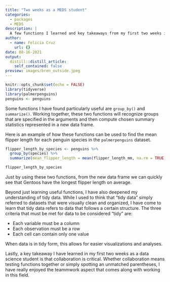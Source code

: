```yaml
---
title: "Two weeks as a MEDS student"
categories:
  - packages
  - MEDS
description: |
  A few functions I learned and key takeaways from my first two weeks in MEDS
author:
  - name: Felicia Cruz
    url: {}
date: 08-16-2021
output:
  distill::distill_article:
    self_contained: false
preview: images/bren_outside.jpeg
---
```



```r
knitr::opts_chunk$set(echo = FALSE)
library(tidyverse)
library(palmerpenguins)
penguins <- penguins
```

Some functions I have found particularly useful are `group_by()` and `summarize()`. Working together, these two functions will recognize groups that are specified in the arguments and then compute chosen summary statistics represented in a new data frame. 

Here is an example of how these functions can be used to find the mean flipper length for each penguin species in the `palmerpenguins` dataset. 

```r
flipper_length_by_species <- penguins %>%
  group_by(species) %>% 
  summarize(mean_flipper_length = mean(flipper_length_mm, na.rm = TRUE))

```
```r
flipper_length_by_species
```


Just by using these two functions, from the new data frame we can quickly see that Gentoos have the longest flipper length on average. 

Beyond just learning useful functions, I have also deepened my understanding of tidy data. While I used to think that "tidy data" simply referred to datasets that were visually clean and organized, I have come to learn that tidy data refers to data that follows a certain structure. The three criteria that must be met for data to be considered "tidy" are: 

- Each variable must be a column
- Each observation must be a row
- Each cell can contain only one value

When data is in tidy form, this allows for easier visualizations and analyses. 

Lastly, a key takeaway I have learned in my first two weeks as a data science student is that collaboration is critical. Whether collaboration means testing functions together or simply spotting an unmatched parentheses, I have really enjoyed the teammwork aspect that comes along with working in this field.   


